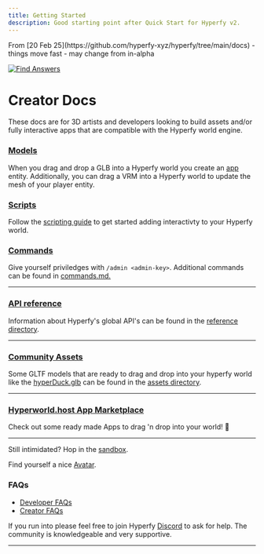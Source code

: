 ```yaml
---
title: Getting Started
description: Good starting point after Quick Start for Hyperfy v2.
---
```



<Aside type="caution">
  From [20 Feb 25](https://github.com/hyperfy-xyz/hyperfy/tree/main/docs) -
  things move fast - may change from in-alpha
</Aside>

[![Find Answers](/assets/sceth.gif)](/socials/x#sceth)

# Creator Docs

These docs are for 3D artists and developers looking to build assets and/or fully interactive apps that are compatible with the Hyperfy world engine.

### [Models](/docs/models/)

When you drag and drop a GLB into a Hyperfy world you create an [app](/ref/app/) entity. Additionally, you can drag a VRM into a Hyperfy world to update the mesh of your player entity.

### [Scripts](/docs/scripts/)

Follow the [scripting guide](/docs/scripts/) to get started adding interactivty to your Hyperfy world.

### [Commands](/docs/commands/)

Give yourself priviledges with `/admin <admin-key>`. Additional commands can be found in [commands.md.](/docs/commands/)

---

### [API reference](/ref/)

Information about Hyperfy's global API's can be found in the [reference directory](https://github.com/hyperfy-xyz/hyperfy/tree/main/docs/ref).

---

### [Community Assets](/community/assets)

Some GLTF models that are ready to drag and drop into your hyperfy world like the [hyperDuck.glb](/community/assets/) can be found in the [assets directory](/community/assets/).

---

### [Hyperworld.host App Marketplace](https://hyperworld.host/marketplace)

Check out some ready made Apps to drag 'n drop into your world! 🚀

---

Still intimidated? Hop in the [sandbox](https://play.hyperfy.xyz/).

Find yourself a nice [Avatar](/guides/3d//avatars/).

### FAQs

- [Developer FAQs](/faq/developer)
- [Creator FAQs](/faq/creator)

If you run into please feel free to join Hyperfy [Discord](https://discord.gg/KbgAua7XXS) to ask for help. The community is knowledgeable and very supportive.

---
